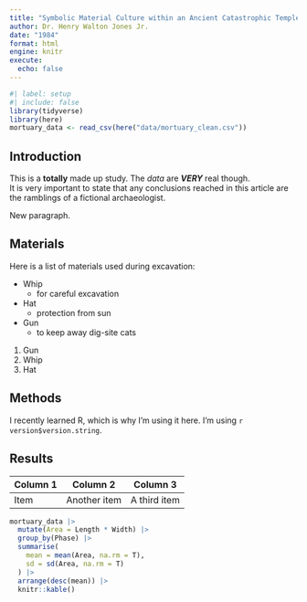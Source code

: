 ```yaml
---
title: "Symbolic Material Culture within an Ancient Catastrophic Temple Complex"
author: Dr. Henry Walton Jones Jr.
date: "1984"
format: html
engine: knitr
execute: 
  echo: false
---
```


```r
#| label: setup
#| include: false
library(tidyverse)
library(here)
mortuary_data <- read_csv(here("data/mortuary_clean.csv"))
```


## Introduction

This is a **totally** made up study. The 
*data* are ***VERY*** real though.  
It is very important to state that any 
conclusions reached in this article are
the ramblings of a fictional
archaeologist.

New paragraph.

## Materials

Here is a list of materials used during excavation:

- Whip
  + for careful excavation
- Hat
  + protection from sun
- Gun
  * to keep away dig-site cats
  
1. Gun
2. Whip
3. Hat

## Methods

I recently learned R, which is why I'm using it here. I'm using `r version$version.string`.


## Results

| Column 1 | Column 2 | Column 3 |
|----|----|------------|
| Item | Another item | A third item |

```r
mortuary_data |>
  mutate(Area = Length * Width) |>
  group_by(Phase) |>
  summarise(
    mean = mean(Area, na.rm = T),
    sd = sd(Area, na.rm = T)
  ) |>
  arrange(desc(mean)) |>
  knitr::kable()
```



